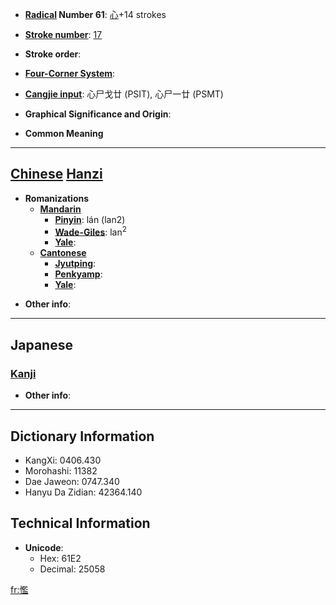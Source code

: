 * '''[[Wiktionary:Chinese radical index| Radical]] Number 61''': [[Wiktionary:Chinese radical index 心|心]]+14 strokes

* '''[[Wiktionary:Chinese total strokes index|Stroke number]]''': [[Wiktionary:Chinese total strokes index 17|17]]

* '''Stroke order''': 

* '''[[Wiktionary:Chinese four corner index|Four-Corner System]]''': 

* '''[[Wiktionary:Chinese Cangjie index|Cangjie input]]''': 心尸戈廿 (PSIT), 心尸一廿 (PSMT)

* '''Graphical Significance and Origin''': 

* '''Common Meaning'''

----

== [[Chinese]] [[Hanzi]] ==

* '''Romanizations'''
** '''[[Mandarin]]'''
*** '''[[Pinyin]]''': lán (lan2)
*** '''[[Wade-Giles]]''': lan<sup>2</sup>
*** '''[[Yale]]''': 
** '''[[Cantonese]]'''
*** '''[[Jyutping]]''':
*** '''[[Penkyamp]]''': 
*** '''[[Yale]]''': 

* '''Other info''': 

----

==Japanese==
===[[Kanji]]===
{{kanji|on readings=[[らん]] (ran), [[かん]] (kan), [[げん]] (gen)
|kun readings=[[むさぼる]] (musaboru), [[すこやか]] (sukoyaka)
}}

* '''Other info''':  

----

== Dictionary Information ==

* KangXi: 0406.430
* Morohashi: 11382
* Dae Jaweon: 0747.340
* Hanyu Da Zidian: 42364.140

== Technical Information ==

* '''Unicode''':
** Hex: 61E2
** Decimal: 25058

[[fr:懢]]